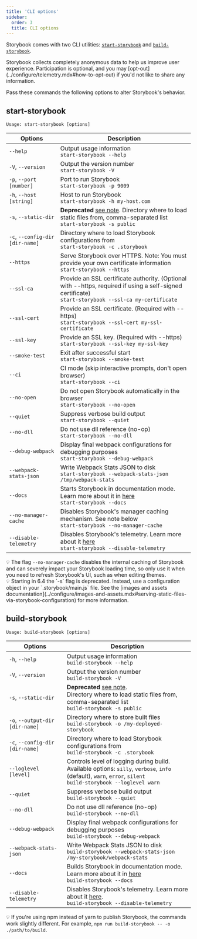 ```yaml
---
title: 'CLI options'
sidebar:
  order: 3
  title: CLI options
---
```


Storybook comes with two CLI utilities: [`start-storybook`](#start-storybook) and [`build-storybook`](#build-storybook).

<div class="aside">
  Storybook collects completely anonymous data to help us improve user experience. Participation is optional, and you may [opt-out](../configure/telemetry.mdx#how-to-opt-out) if you'd not like to share any information.
</div>

Pass these commands the following options to alter Storybook's behavior.

## start-storybook

```plaintext
Usage: start-storybook [options]
```

| Options                         | Description                                                                                                                                                                  |
| ------------------------------- | -----------------------------------------------------------------------------------------------------------------------------------------------------------------------------|
| `--help`                        | Output usage information <br />`start-storybook --help`                                                                                                                       |
| `-V`, `--version`               | Output the version number <br />`start-storybook -V`                                                                                                                          |
| `-p`, `--port [number]`         | Port to run Storybook <br />`start-storybook -p 9009`                                                                                                                         |
| `-h`, `--host [string]`         | Host to run Storybook <br />`start-storybook -h my-host.com`                                                                                                                  |
| `-s`, `--static-dir`            | **Deprecated** [see note](#static-dir-deprecation). Directory where to load static files from, comma-separated list<br />`start-storybook -s public`                          |
| `-c`, `--config-dir [dir-name]` | Directory where to load Storybook configurations from <br />`start-storybook -c .storybook`                                                                                   |
| `--https`                       | Serve Storybook over HTTPS. Note: You must provide your own certificate information<br />`start-storybook --https`                                                            |
| `--ssl-ca`                      | Provide an SSL certificate authority. (Optional with --https, required if using a self-signed certificate)<br />`start-storybook --ssl-ca my-certificate`                     |
| `--ssl-cert`                    | Provide an SSL certificate. (Required with --https)<br />`start-storybook --ssl-cert my-ssl-certificate`                                                                      |
| `--ssl-key`                     | Provide an SSL key. (Required with --https)<br />`start-storybook --ssl-key my-ssl-key`                                                                                       |
| `--smoke-test`                  | Exit after successful start<br />`start-storybook --smoke-test`                                                                                                               |
| `--ci`                          | CI mode (skip interactive prompts, don't open browser)<br />`start-storybook --ci`                                                                                            |
| `--no-open`                     | Do not open Storybook automatically in the browser<br />`start-storybook --no-open`                                                                                           |
| `--quiet`                       | Suppress verbose build output<br />`start-storybook --quiet`                                                                                                                  |
| `--no-dll`                      | Do not use dll reference (no-op)<br />`start-storybook --no-dll`                                                                                                              |
| `--debug-webpack`               | Display final webpack configurations for debugging purposes<br />`start-storybook --debug-webpack`                                                                            |
| `--webpack-stats-json`          | Write Webpack Stats JSON to disk<br />`start-storybook --webpack-stats-json /tmp/webpack-stats`                                                                               |
| `--docs`                        | Starts Storybook in documentation mode. Learn more about it in [here](../writing-docs/build-documentation.mdx#preview-storybooks-documentation)<br />`start-storybook --docs` |
| `--no-manager-cache`            | Disables Storybook's manager caching mechanism. See note below<br />`start-storybook --no-manager-cache`                                                                      |
| `--disable-telemetry`           | Disables Storybook's telemetry. Learn more about it [here](../configure/telemetry.mdx)<br />`start-storybook --disable-telemetry`                                             |

<div class="aside">
  💡 The flag <code>--no-manager-cache</code> disables the internal caching of Storybook and can severely impact your Storybook loading time, so only use it when you need to refresh Storybook's UI, such as when editing themes.
</div>

<div class="aside" id="static-dir-deprecation">
  💡 Starting in 6.4 the `-s` flag is deprecated. Instead, use a configuration object in your `.storybook/main.js` file. See the [images and assets documentation](../configure/images-and-assets.mdx#serving-static-files-via-storybook-configuration) for more information.
</div>

## build-storybook

```plaintext
Usage: build-storybook [options]
```

| Options                         | Description                                                                                                                                                                  |
| ------------------------------- | -----------------------------------------------------------------------------------------------------------------------------------------------------------------------------|
| `-h`, `--help`                  | Output usage information<br />`build-storybook --help`                                                                                                                        |
| `-V`, `--version`               | Output the version number<br />`build-storybook -V`                                                                                                                           |
| `-s`, `--static-dir`            | **Deprecated** [see note](#static-dir-deprecation).<br /> Directory where to load static files from, comma-separated list<br />`build-storybook -s public`                     |
| `-o`, `--output-dir [dir-name]` | Directory where to store built files<br />`build-storybook -o /my-deployed-storybook`                                                                                         |
| `-c`, `--config-dir [dir-name]` | Directory where to load Storybook configurations from<br />`build-storybook -c .storybook`                                                                                    |
| `--loglevel [level]`            | Controls level of logging during build.<br /> Available options: `silly`, `verbose`, `info` (default), `warn`, `error`, `silent`<br />`build-storybook --loglevel warn`        |
| `--quiet`                       | Suppress verbose build output<br />`build-storybook --quiet`                                                                                                                  |
| `--no-dll`                      | Do not use dll reference (no-op)<br />`build-storybook --no-dll`                                                                                                              |
| `--debug-webpack`               | Display final webpack configurations for debugging purposes<br />`build-storybook --debug-webpack`                                                                            |
| `--webpack-stats-json`          | Write Webpack Stats JSON to disk<br />`build-storybook --webpack-stats-json /my-storybook/webpack-stats`                                                                      |
| `--docs`                        | Builds Storybook in documentation mode. Learn more about it in [here](../writing-docs/build-documentation.mdx#publish-storybooks-documentation)<br />`build-storybook --docs` |
| `--disable-telemetry`           | Disables Storybook's telemetry. Learn more about it [here](../configure/telemetry.mdx).<br />`build-storybook --disable-telemetry`                                            |

<div class="aside">
  💡  If you're using npm instead of yarn to publish Storybook, the commands work slightly different. For example, <code>npm run build-storybook -- -o ./path/to/build</code>.
</div>
